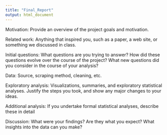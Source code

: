 ```yaml
---
title: "Final_Report"
output: html_document
---
```


Motivation: Provide an overview of the project goals and motivation.


Related work: Anything that inspired you, such as a paper, a web site, or something we discussed in class.


Initial questions: What questions are you trying to answer? How did these questions evolve over the course of the project? What new questions did you consider in the course of your analysis?


Data: Source, scraping method, cleaning, etc.


Exploratory analysis: Visualizations, summaries, and exploratory statistical analyses. Justify the steps you took, and show any major changes to your ideas.


Additional analysis: If you undertake formal statistical analyses, describe these in detail


Discussion: What were your findings? Are they what you expect? What insights into the data can you make?


